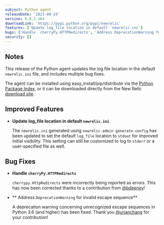 ```yaml
---
subject: Python agent
releaseDate: '2021-08-24'
version: 6.8.1.164
downloadLink: 'https://pypi.python.org/pypi/newrelic'
features: ['Update log_file location in default `newrelic.ini']
bugs: ['Handle `cherryPy.HTTPRedirects', 'Address DeprecationWarning for invalid escape sequence']
security: []
---
```


## Notes

This release of the Python agent updates the log file location in the default `newrelic.ini` file, and includes multiple bug fixes.

The agent can be installed using easy_install/pip/distribute via the [Python Package Index](https://pypi.python.org/pypi/newrelic), or it can be downloaded directly from the New Relic [download site](http://download.newrelic.com/python_agent/release).

## Improved Features

* **Update log_file location in default `newrelic.ini`**

  The `newrelic.ini` generated using `newrelic-admin generate-config` has been updated to set the default `log_file` location to `stdout` for improved initial visibility. This setting can still be customized to log to `stderr` or a user-specified file as well.

## Bug Fixes

* **Handle `cherryPy.HTTPRedirects`**

  `cherrypy.HttpRedirects` were incorrectly being reported as errors. This has now been corrected thanks to a contribution from [@bdeeney](https://github.com/bdeeney)!

* ** Address `DeprecationWarning` for invalid escape sequence**

  A deprecation warning concerning unrecognized escape sequences in Python 3.6 (and higher) has been fixed. Thank you [@urianchang](https://github.com/urianchang) for your contribution!
